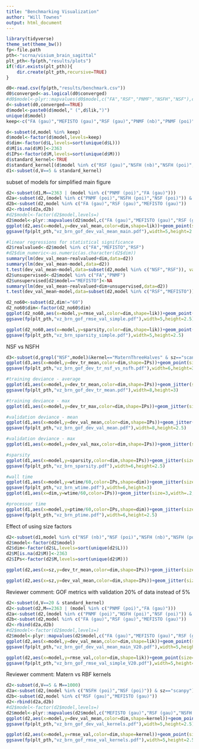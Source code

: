 ```yaml
---
title: "Benchmarking Visualization"
author: "Will Townes"
output: html_document
---
```


```r
library(tidyverse)
theme_set(theme_bw())
fp<-file.path
pth<-"scrna/visium_brain_sagittal"
plt_pth<-fp(pth,"results/plots")
if(!dir.exists(plt_pth)){
    dir.create(plt_pth,recursive=TRUE)
}
```

```r
d0<-read.csv(fp(pth,"results/benchmark.csv"))
d0$converged<-as.logical(d0$converged)
#d0$model<-plyr::mapvalues(d0$model,c("FA","RSF","PNMF","NSFH","NSF"),c("FA","RSF","PNMF","NSFH","NSF"))
d<-subset(d0,converged==TRUE)
d$model<-paste0(d$model," (",d$lik,")")
unique(d$model)
keep<-c("FA (gau)","MEFISTO (gau)","RSF (gau)","PNMF (nb)","PNMF (poi)","NSFH (nb)","NSFH (poi)","NSF (nb)","NSF (poi)")

d<-subset(d,model %in% keep)
d$model<-factor(d$model,levels=keep)
d$dim<-factor(d$L,levels=sort(unique(d$L)))
d$M[is.na(d$M)]<-2363
d$IPs<-factor(d$M,levels=sort(unique(d$M)))
d$standard_kernel<-TRUE
d$standard_kernel[(d$model %in% c("RSF (gau)","NSFH (nb)","NSFH (poi)","NSF (nb)","NSF (poi)")) & d$kernel=="ExponentiatedQuadratic"]<-FALSE
d1<-subset(d,V==5 & standard_kernel)
```
subset of models for simplified main figure
```r
d2<-subset(d1,M==2363 | (model %in% c("PNMF (poi)","FA (gau)")))
d2a<-subset(d2,(model %in% c("PNMF (poi)","NSFH (poi)","NSF (poi)")) & sz=="scanpy")
d2b<-subset(d2,model %in% c("FA (gau)","RSF (gau)","MEFISTO (gau)"))
d2<-rbind(d2a,d2b)
#d2$model<-factor(d2$model,levels=)
d2$model<-plyr::mapvalues(d2$model,c("FA (gau)","MEFISTO (gau)","RSF (gau)","PNMF (poi)","NSFH (poi)","NSF (poi)"),c("FA","MEFISTO","RSF","PNMF","NSFH","NSF"))
ggplot(d2,aes(x=model,y=dev_val_mean,color=dim,shape=lik))+geom_point(size=6,position=position_dodge(width=0.5))+ylab("validation deviance (mean)")+ylim(range(d2$dev_val_mean)*c(.95,1.02))
ggsave(fp(plt_pth,"vz_brn_gof_dev_val_mean_main.pdf"),width=5,height=2.5)

#linear regressions for statistical significance
d2$realvalued<-d2$model %in% c("FA","MEFISTO","RSF")
#d2$dim_numeric<-as.numeric(as.character(d2$dim))
summary(lm(dev_val_mean~realvalued+dim,data=d2))
summary(lm(dev_val_mean~model,data=d2))
t.test(dev_val_mean~model,data=subset(d2,model %in% c("NSF","RSF")), var.equal=TRUE, alternative="less")
d2$unsupervised<-d2$model %in% c("FA","PNMF")
d2$unsupervised[d2$model=="MEFISTO"]<-NA
summary(lm(dev_val_mean~realvalued+dim+unsupervised,data=d2))
t.test(dev_val_mean~model,data=subset(d2,model %in% c("RSF","MEFISTO")), var.equal=TRUE,alternative="greater")

d2_no60<-subset(d2,dim!="60")
d2_no60$dim<-factor(d2_no60$dim)
ggplot(d2_no60,aes(x=model,y=rmse_val,color=dim,shape=lik))+geom_point(size=6,position=position_dodge(width=0.5))+ylab("validation RMSE")+ylim(range(d2$rmse_val)*c(.95,1.02))
ggsave(fp(plt_pth,"vz_brn_gof_rmse_val_simple.pdf"),width=5,height=2.5)

ggplot(d2_no60,aes(x=model,y=sparsity,color=dim,shape=lik))+geom_point(size=6,position=position_dodge(width=0.5))+ylab("loadings zero fraction")+ylim(range(d2$sparsity)*c(.95,1.02))
ggsave(fp(plt_pth,"vz_brn_sparsity_simple.pdf"),width=5,height=2.5)
```

NSF vs NSFH

```r
d3<-subset(d,grepl("NSF",model)&kernel=="MaternThreeHalves" & sz=="scanpy" & V==5 & dim!="60")
ggplot(d3,aes(x=model,y=dev_tr_mean,color=dim,shape=IPs))+geom_point(size=4,position=position_dodge(width=0.6))+ylab("training deviance (mean)")
ggsave(fp(plt_pth,"vz_brn_gof_dev_tr_nsf_vs_nsfh.pdf"),width=6,height=3)
```

```r
#training deviance - average
ggplot(d1,aes(x=model,y=dev_tr_mean,color=dim,shape=IPs))+geom_jitter(size=5,width=.2,height=0)+ylab("training deviance (mean)")+theme(legend.position = "top")
ggsave(fp(plt_pth,"vz_brn_gof_dev_tr_mean.pdf"),width=8,height=3)

#training deviance - max
ggplot(d1,aes(x=model,y=dev_tr_max,color=dim,shape=IPs))+geom_jitter(size=5,width=.2,height=0)+ylab("training deviance (max)")#+scale_y_log10()

#validation deviance - mean
ggplot(d1,aes(x=model,y=dev_val_mean,color=dim,shape=IPs))+geom_jitter(size=4,width=.4,height=0)+ylab("validation deviance (mean)")+theme(legend.position="none")
ggsave(fp(plt_pth,"vz_brn_gof_dev_val_mean.pdf"),width=8,height=2.5)

#validation deviance - max
ggplot(d1,aes(x=model,y=dev_val_max,color=dim,shape=IPs))+geom_jitter(size=3,width=.2,height=0)+ylab("validation deviance (max)")#+scale_y_log10()

#sparsity
ggplot(d1,aes(x=model,y=sparsity,color=dim,shape=IPs))+geom_jitter(size=4,width=.3,height=0)+ylab("sparsity of loadings")+theme(legend.position="none")
ggsave(fp(plt_pth,"vz_brn_sparsity.pdf"),width=6,height=2.5)

#wall time
ggplot(d1,aes(x=model,y=wtime/60,color=IPs,shape=dim))+geom_jitter(size=5,width=.2,height=0)+ylab("wall time (min)")+scale_y_log10()+theme(legend.position="top")
ggsave(fp(plt_pth,"vz_brn_wtime.pdf"),width=6,height=3)
ggplot(d1,aes(x=dim,y=wtime/60,color=IPs))+geom_jitter(size=3,width=.2,height=0)+ylab("wall time (min)")+scale_y_log10()

#processor time
ggplot(d1,aes(x=model,y=ptime/60,color=IPs,shape=dim))+geom_jitter(size=5,width=.2,height=0)+ylab("processor time")+scale_y_log10()+theme(legend.position="none")
ggsave(fp(plt_pth,"vz_brn_ptime.pdf"),width=6,height=2.5)
```

Effect of using size factors

```r
d2<-subset(d1,model %in% c("NSF (nb)","NSF (poi)","NSFH (nb)","NSFH (poi)","PNMF (nb)","PNMF (poi)"))
d2$model<-factor(d2$model)
d2$dim<-factor(d2$L,levels=sort(unique(d2$L)))
d2$M[is.na(d2$M)]<-2363
d2$IPs<-factor(d2$M,levels=sort(unique(d2$M)))
```

```r
ggplot(d2,aes(x=sz,y=dev_tr_mean,color=dim,shape=IPs))+geom_jitter(size=5,width=.2,height=0)+ylab("training deviance (mean)")+theme(legend.position = "top")+facet_wrap(~model,ncol=2,scales="free")

ggplot(d2,aes(x=sz,y=dev_val_mean,color=dim,shape=IPs))+geom_jitter(size=5,width=.2,height=0)+ylab("validation deviance (mean)")+theme(legend.position = "top")+facet_wrap(~model,ncol=2,scales="free")
```

Reviewer comment: GOF metrics with validation 20% of data instead of 5%
```r
d2<-subset(d,V==20 & standard_kernel)
d2<-subset(d2,M==2363 | (model %in% c("PNMF (poi)","FA (gau)")))
d2a<-subset(d2,(model %in% c("PNMF (poi)","NSFH (poi)","NSF (poi)")) & sz=="scanpy")
d2b<-subset(d2,model %in% c("FA (gau)","RSF (gau)","MEFISTO (gau)"))
d2<-rbind(d2a,d2b)
#d2$model<-factor(d2$model,levels=)
d2$model<-plyr::mapvalues(d2$model,c("FA (gau)","MEFISTO (gau)","RSF (gau)","PNMF (poi)","NSFH (poi)","NSF (poi)"),c("FA","MEFISTO","RSF","PNMF","NSFH","NSF"))
ggplot(d2,aes(x=model,y=dev_val_mean,color=dim,shape=lik))+geom_point(size=6,position=position_dodge(width=0.5))+ylab("validation deviance (mean)")+ylim(range(d2$dev_val_mean)*c(.95,1.02))
ggsave(fp(plt_pth,"vz_brn_gof_dev_val_mean_main_V20.pdf"),width=5,height=2.5)

ggplot(d2,aes(x=model,y=rmse_val,color=dim,shape=lik))+geom_point(size=6,position=position_dodge(width=0.5))+ylab("validation RMSE")+ylim(range(d2$rmse_val)*c(.95,1.02))
ggsave(fp(plt_pth,"vz_brn_gof_rmse_val_simple_V20.pdf"),width=5,height=2.5)
```

Reviewer comment: Matern vs RBF kernels
```r
d2<-subset(d,V==5 & M==1000)
d2a<-subset(d2,(model %in% c("NSFH (poi)","NSF (poi)")) & sz=="scanpy")
d2b<-subset(d2,model %in% c("RSF (gau)","MEFISTO (gau)"))
d2<-rbind(d2a,d2b)
#d2$model<-factor(d2$model,levels=)
d2$model<-plyr::mapvalues(d2$model,c("MEFISTO (gau)","RSF (gau)","NSFH (poi)","NSF (poi)"),c("MEFISTO","RSF","NSFH","NSF"))
ggplot(d2,aes(x=model,y=dev_val_mean,color=dim,shape=kernel))+geom_point(size=6,position=position_dodge(width=0.7))+ylab("validation deviance (mean)")+ylim(range(d2$dev_val_mean)*c(.95,1.02))
ggsave(fp(plt_pth,"vz_brn_gof_dev_val_kernels.pdf"),width=5,height=2.5)

ggplot(d2,aes(x=model,y=rmse_val,color=dim,shape=kernel))+geom_point(size=6,position=position_dodge(width=0.7))+ylab("validation RMSE")+ylim(range(d2$rmse_val)*c(.95,1.02))
ggsave(fp(plt_pth,"vz_brn_gof_rmse_val_kernels.pdf"),width=5,height=2.5)
```
